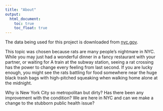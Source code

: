 ```yaml
---
title: "About"
output: 
  html_document:
    toc: true
    toc_float: true
---
```



The data being used for this project is downloaded from [nyc.gov](https://a816-dohbesp.nyc.gov/IndicatorPublic/data-features/rat-mitigation-zones/#top).

This topic was chosen because rats are many people's nightmare in NYC. While you may just had a wonderful dinner in a fancy restaurant with your partner, or waiting for A train at the subway station, seeing a rat crossing has the power to change every feeling from last second. If you are lucky enough, you might see the rats battling for food somewhere near the huge black trash bags with high-pitched squeaking when walking home alone at the midnight. 

Why is New York City so metropolitan but dirty? Has there been any improvement with the condition? We are here in NYC and can we make a change to the stubborn public health issue? 

